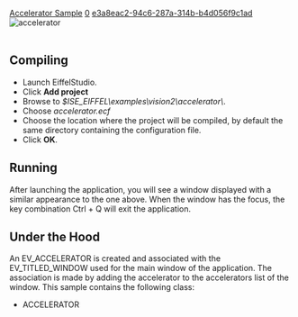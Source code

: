[[Property:title|Accelerator Sample]]
[[Property:weight|0]]
[[Property:uuid|e3a8eac2-94c6-287a-314b-b4d056f9c1ad]]
[[Image:accelerator|accelerator]]  <br/>
<br/>

==Compiling==

* Launch EiffelStudio. 
* Click '''Add project'''
* Browse to ''$ISE_EIFFEL\examples\vision2\accelerator\''. 
* Choose ''accelerator.ecf''
* Choose the location where the project will be compiled, by default the same directory containing the configuration file. 
* Click '''OK'''. 


==Running==
After launching the application, you will see a window displayed with a similar appearance to the one above. When the window has the focus, the key combination Ctrl + Q will exit the application. 
==Under the Hood==
An EV_ACCELERATOR is created and associated with the EV_TITLED_WINDOW used for the main window of the application. The association is made by adding the accelerator to the accelerators list of the window. 
This sample contains the following class: 
* ACCELERATOR


{{seealso|<br/>
[[ref:libraries/vision2/reference/ev_accelerator_chart|EV_ACCELERATOR]]  <br/>
[[ref:libraries/vision2/reference/ev_key_chart|EV_KEY]]  <br/>
}}




